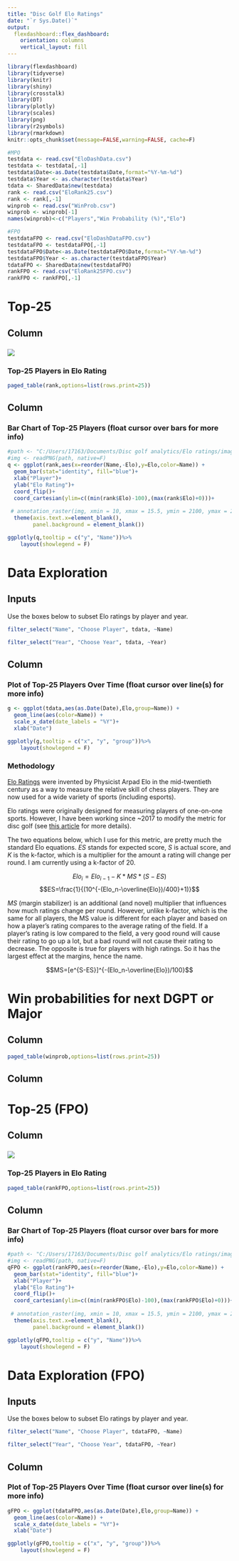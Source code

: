 ```yaml
---
title: "Disc Golf Elo Ratings"
date: "`r Sys.Date()`"
output: 
  flexdashboard::flex_dashboard:
    orientation: columns
    vertical_layout: fill
---
```


```r
library(flexdashboard)
library(tidyverse)
library(knitr)
library(shiny)
library(crosstalk)
library(DT)
library(plotly)
library(scales)
library(png)
library(r2symbols)
library(rmarkdown)
knitr::opts_chunk$set(message=FALSE,warning=FALSE, cache=F)

#MPO
testdata <- read.csv("EloDashData.csv")
testdata <- testdata[,-1]
testdata$Date<-as.Date(testdata$Date,format="%Y-%m-%d")
testdata$Year <- as.character(testdata$Year)
tdata <- SharedData$new(testdata)
rank <- read.csv("EloRank25.csv")
rank <- rank[,-1]
winprob <- read.csv("WinProb.csv")
winprob <- winprob[-1] 
names(winprob)<-c("Players","Win Probability (%)","Elo")

#FPO
testdataFPO <- read.csv("EloDashDataFPO.csv")
testdataFPO <- testdataFPO[,-1]
testdataFPO$Date<-as.Date(testdataFPO$Date,format="%Y-%m-%d")
testdataFPO$Year <- as.character(testdataFPO$Year)
tdataFPO <- SharedData$new(testdataFPO)
rankFPO <- read.csv("EloRank25FPO.csv")
rankFPO <- rankFPO[,-1]
```

Top-25
======================================================================= 

Column {data-width=400}
-----------------------------------------------------------------------

### {data-height=100}

![](images/imageL.png)


### Top-25 Players in Elo Rating

```r
paged_table(rank,options=list(rows.print=25))
```


Column {data-width=600}
-----------------------------------------------------------------------


### Bar Chart of Top-25 Players (float cursor over bars for more info)

```r
#path <- "C:/Users/17163/Documents/Disc golf analytics/Elo ratings/image.png"
#img <- readPNG(path, native=F)
q <- ggplot(rank,aes(x=reorder(Name,-Elo),y=Elo,color=Name)) + 
  geom_bar(stat="identity", fill="blue")+
  xlab("Player")+
  ylab("Elo Rating")+
  coord_flip()+
  coord_cartesian(ylim=c((min(rank$Elo)-100),(max(rank$Elo)+0)))+
  
 # annotation_raster(img, xmin = 10, xmax = 15.5, ymin = 2100, ymax = 2165)+
  theme(axis.text.x=element_blank(),
        panel.background = element_blank())

ggplotly(q,tooltip = c("y", "Name"))%>%
    layout(showlegend = F)
```


Data Exploration
=======================================================================

Inputs {.sidebar}
-----------------------------------------------------------------------

Use the boxes below to subset Elo ratings by player and year.

```r
filter_select("Name", "Choose Player", tdata, ~Name)
```

```r
filter_select("Year", "Choose Year", tdata, ~Year)
```

Column
-----------------------------------------------------------------------

### Plot of Top-25 Players Over Time (float cursor over line(s) for more info) {data-height=700}

```r
g <- ggplot(tdata,aes(as.Date(Date),Elo,group=Name)) + 
  geom_line(aes(color=Name)) +
  scale_x_date(date_labels = "%Y")+
  xlab("Date")

ggplotly(g,tooltip = c("x", "y", "group"))%>%
    layout(showlegend = F)
```


### Methodology

[Elo Ratings](https://en.wikipedia.org/wiki/Elo_rating_system#:~:text=The%20Elo%20rating%20system%20is,a%20Hungarian%2DAmerican%20physics%20professor.) were invented by Physicist Arpad Elo in the mid-twentieth century as a way to measure the relative skill of chess players.  They are now used for a wide variety of sports (including esports).

Elo ratings were originally designed for measuring players of one-on-one sports.  However, I have been working since ~2017 to modify the metric for disc golf (see [this article](https://discgolf.ultiworld.com/2018/02/13/introducing-2017-disc-golf-elo-ratings/) for more details).

The two equations below, which I use for this metric, are pretty much the standard Elo equations.  *ES* stands for expected score, *S* is actual score, and *K* is the k-factor, which is a multiplier for the amount a rating will change per round.  I am currently using a k-factor of 20.

$$ Elo_i=Elo_{i-1}-K*MS*(S-ES)$$
$$ES=\frac{1}{(10^{-(Elo_n-\overline{Elo})/400}+1)}$$

*MS* (margin stabilizer) is an additional (and novel) multiplier that influences how much ratings change per round.  However, unlike k-factor, which is the same for all players, the MS value is different for each player and based on how a player's rating compares to the average rating of the field.  If a player's rating is low compared to the field, a very good round will cause their rating to go up a lot, but a bad round will not cause their rating to decrease.  The opposite is true for players with high ratings.  So it has the largest effect at the margins, hence the name.

$$MS=[e^{S-ES}]^{-(Elo_n-\overline{Elo})/100}$$

Win probabilities for next DGPT or Major
=======================================================================

Column {data-width=600}
-----------------------------------------------------------------------

```r
paged_table(winprob,options=list(rows.print=25))
```


Column {data-width=400}
-----------------------------------------------------------------------


Top-25 (FPO)
======================================================================= 

Column {data-width=400}
-----------------------------------------------------------------------

### {data-height=100}

![](images/imageL.png)

### Top-25 Players in Elo Rating

```r
paged_table(rankFPO,options=list(rows.print=25))
```


Column {data-width=600}
-----------------------------------------------------------------------

### Bar Chart of Top-25 Players (float cursor over bars for more info)

```r
#path <- "C:/Users/17163/Documents/Disc golf analytics/Elo ratings/image.png"
#img <- readPNG(path, native=F)
qFPO <- ggplot(rankFPO,aes(x=reorder(Name,-Elo),y=Elo,color=Name)) + 
  geom_bar(stat="identity", fill="blue")+
  xlab("Player")+
  ylab("Elo Rating")+
  coord_flip()+
  coord_cartesian(ylim=c((min(rankFPO$Elo)-100),(max(rankFPO$Elo)+0)))+
  
 # annotation_raster(img, xmin = 10, xmax = 15.5, ymin = 2100, ymax = 2165)+
  theme(axis.text.x=element_blank(),
        panel.background = element_blank())

ggplotly(qFPO,tooltip = c("y", "Name"))%>%
    layout(showlegend = F)
```


Data Exploration (FPO)
=======================================================================

Inputs {.sidebar}
-----------------------------------------------------------------------

Use the boxes below to subset Elo ratings by player and year.

```r
filter_select("Name", "Choose Player", tdataFPO, ~Name)
```

```r
filter_select("Year", "Choose Year", tdataFPO, ~Year)
```


Column 
-----------------------------------------------------------------------

### Plot of Top-25 Players Over Time (float cursor over line(s) for more info) {data-height=700}

```r
gFPO <- ggplot(tdataFPO,aes(as.Date(Date),Elo,group=Name)) + 
  geom_line(aes(color=Name)) +
  scale_x_date(date_labels = "%Y")+
  xlab("Date")

ggplotly(gFPO,tooltip = c("x", "y", "group"))%>%
    layout(showlegend = F)
```


###